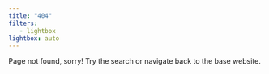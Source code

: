 ```yaml
---
title: "404"
filters:
   - lightbox
lightbox: auto
---
```


Page not found, sorry! Try the search or navigate back to the base website.
